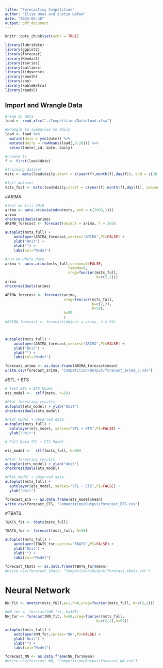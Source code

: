 ```yaml
---
title: "Forecasting Competition"
author: "Elise Boos and Justin DePue"
date: "2023-03-30"
output: pdf_document
---
```


```r
knitr::opts_chunk$set(echo = TRUE)
```

```r
library(lubridate)
library(ggplot2)
library(forecast)  
library(Kendall)
library(tseries)
library(outliers)
library(tidyverse)
library(smooth)
library(zoo)
library(kableExtra)
library(readxl)
```

## Import and Wrangle Data

```r
#read in data
load <- read_xlsx("./Competition/Data/load.xlsx")

#wrangle to summarize to daily 
load <- load %>% 
  mutate(date = ymd(date)) %>% 
  mutate(daily = rowMeans(load[,3:26])) %>%
  select(meter_id, date, daily)

#create ts 
f <- first(load$date)

#training dataset
msts <- msts(load$daily,start = c(year(f),month(f),day(f)), end = c(2010,1,1), seasonal.periods =c(7,365.25))

#full dataset 
msts_full <- msts(load$daily,start = c(year(f),month(f),day(f)), seasonal.periods =c(7,365.25))
```


#ARIMA

```r
#test on till 2010
arima <- auto.arima(window(msts, end = c(2009,1)))
arima
checkresiduals(arima)
ARIMA_forecast <- forecast(object = arima, h = 365)

autoplot(msts_full) +
    autolayer(ARIMA_forecast,series="ARIMA",PI=FALSE) +
    ylab("Unit") +
    xlab("") +
    labs(col="Model")

```


```r
#run on whole data
arima <- auto.arima(msts_full,seasonal=FALSE, 
                             lambda=0,
                             xreg=fourier(msts_full, 
                                          K=c(2,2)))
arima
checkresiduals(arima)

ARIMA_forecast <- forecast(arima,
                           xreg=fourier(msts_full,
                                        K=c(2,2),
                                        h=59),
                           h=59
                           ) 
#ARIMA_forecast <- forecast(object = arima, h = 59)



autoplot(msts_full) +
    autolayer(ARIMA_forecast,series="ARIMA",PI=FALSE) +
    ylab("Unit") +
    xlab("") +
    labs(col="Model")

forecast_arima <- as.data.frame(ARIMA_forecast$mean)
write.csv(forecast_arima, "Competition/Output/forecast_arima_5.csv")
```

#STL + ETS

```r

# Test STL + ETS Model
ets_model <-  stlf(msts, h=59)

#Plot foresting results
autoplot(ets_model) + ylab("Unit")
checkresiduals(ets_model)

#Plot model + observed data
autoplot(msts_full) +
  autolayer(ets_model, series="STL + ETS",PI=FALSE) +
  ylab("Unit")

```

```r
# Full Data STL + ETS Model

ets_model <-  stlf(msts_full, h=59)

#Plot foresting results
autoplot(ets_model) + ylab("Unit")
checkresiduals(ets_model)

#Plot model + observed data
autoplot(msts_full) +
  autolayer(ets_model, series="STL + ETS",PI=FALSE) +
  ylab("Unit")

forecast_ETS <- as.data.frame(ets_model$mean)
write.csv(forecast_ETS, "Competition/Output/forecast_ETS.csv")
```

#TBATS

```r
TBATS_fit <- tbats(msts_full)

TBATS_for <- forecast(msts_full, h=59)

autoplot(msts_full) +
    autolayer(TBATS_for,series="TBATS",PI=FALSE) +
    ylab("Unit") +
    xlab("") +
    labs(col="Model")

forecast_tbats <- as.data.frame(TBATS_for$mean)
#write.csv(forecast_tbats, "Competition/Output/forecast_tbats.csv")
```

# Neural Network 
```r
NN_fit <- nnetar(msts_full,p=1,P=0,xreg=fourier(msts_full, K=c(2,2)))

#NN_for <- forecast(NN_fit, h=365) 
NN_for <- forecast(NN_fit, h=59,xreg=fourier(msts_full, 
                                          K=c(2,2),h=59))

autoplot(msts_full) +
    autolayer(NN_for,series="NN",PI=FALSE) +
    ylab("Unit") +
    xlab("") +
    labs(col="Model")

forecast_NN <- as.data.frame(NN_for$mean)
#write.csv(forecast_NN, "Competition/Output/forecast_NN.csv")
```

